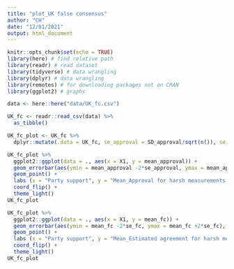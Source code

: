 ```yaml
---
title: "plot_UK false consensus"
author: "CH"
date: "12/01/2021"
output: html_document
---
```


```r
knitr::opts_chunk$set(echo = TRUE)
library(here) # find relative path
library(readr) # read dataset
library(tidyverse) # data wrangling
library(dplyr) # data wrangling
library(remotes) # for downloading packages not on CRAN
library(ggplot2) # graphs

data <- here::here("data/UK_fc.csv")

UK_fc <- readr::read_csv(data) %>%
  as_tibble() 
```

```r
UK_fc_plot <- UK_fc %>%
  dplyr::mutate(.data = UK_fc, se_approval = SD_approval/sqrt(n()), se_fc = SD_fc/sqrt(n()))

UK_fc_plot %>%
  ggplot2::ggplot(data = ., aes(x = X1, y = mean_approval)) +
  geom_errorbar(aes(ymin = mean_approval -2*se_approval, ymax = mean_approval +2*se_approval), width = 0.02) +
  geom_point() +
  labs (x = "Party support", y = "Mean_Approval for harsh measurements against immigrants and refugees") +
  coord_flip() +
  theme_light()
UK_fc_plot

UK_fc_plot %>%
  ggplot2::ggplot(data = ., aes(x = X1, y = mean_fc)) +
  geom_errorbar(aes(ymin = mean_fc -2*se_fc, ymax = mean_fc +2*se_fc), width = 0.02) +
  geom_point() +
  labs (x = "Party support", y = "Mean_Estimated agreement for harsh measurements against immigrants and refugees") +
  coord_flip() +
  theme_light()
UK_fc_plot


```

